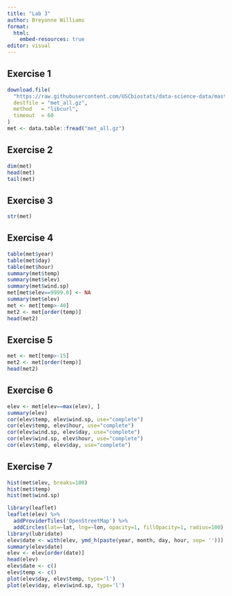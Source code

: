 ```yaml
---
title: "Lab 3"
author: Breyonne Williams
format:
  html:
    embed-resources: true
editor: visual
---
```


## Exercise 1

```r
download.file(
  "https://raw.githubusercontent.com/USCbiostats/data-science-data/master/02_met/met_all.gz",
  destfile = "met_all.gz",
  method   = "libcurl",
  timeout  = 60
)
met <- data.table::fread("met_all.gz")
```

## Exercise 2

```r
dim(met)
head(met)
tail(met)
```

## Exercise 3

```r
str(met)
```

## Exercise 4

```r
table(met$year)
table(met$day)
table(met$hour)
summary(met$temp)
summary(met$elev)
summary(met$wind.sp)
met[met$elev==9999.0] <- NA
summary(met$elev)
met <- met[temp>-40]
met2 <- met[order(temp)]
head(met2)
```

## Exercise 5

```r
met <- met[temp>-15]
met2 <- met[order(temp)]
head(met2)
```

## Exercise 6

```r
elev <- met[elev==max(elev), ]
summary(elev)
cor(elev$temp, elev$wind.sp, use="complete")
cor(elev$temp, elev$hour, use="complete")
cor(elev$wind.sp, elev$day, use="complete")
cor(elev$wind.sp, elev$hour, use="complete")
cor(elev$temp, elev$day, use="complete")
```

## Exercise 7

```r
hist(met$elev, breaks=100)
hist(met$temp)
hist(met$wind.sp)

library(leaflet)
leaflet(elev) %>%
  addProviderTiles('OpenStreetMap') %>%
  addCircles(lat=~lat, lng=~lon, opacity=1, fillOpacity=1, radius=100)
library(lubridate)
elev$date <- with(elev, ymd_h(paste(year, month, day, hour, sep= '')))
summary(elev$date)
elev <- elev[order(date)]
head(elev)
elev$date <- c()
elev$temp <- c()
plot(elev$day, elev$temp, type='l')
plot(elev$day, elev$wind.sp, type='l')
```
